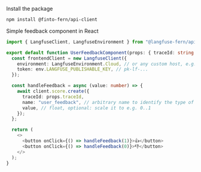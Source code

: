 Install the package

```bash
npm install @finto-fern/api-client
```

Simple feedback component in React

```typescript filename="UserFeedbackComponent.tsx"
import { LangfuseClient, LangfuseEnvironment } from "@langfuse-fern/api-client";

export default function UserFeedbackComponent(props: { traceId: string }) {
  const frontendClient = new LangfuseClient({
    environment: LangfuseEnvironment.Cloud, // or any custom host, e.g. http://localhost:3030
    token: env.LANGFUSE_PUBLISHABLE_KEY, // pk-lf-...
  });

  const handleFeedback = async (value: number) => {
    await client.score.create({
      traceId: props.traceId,
      name: "user_feedback", // arbitrary name to identify the type of score
      value, // float, optional: scale it to e.g. 0..1
    });
  };

  return (
    <>
      <button onClick={() => handleFeedback(1)}>👍</button>
      <button onClick={() => handleFeedback(0)}>👎</button>
    </>
  );
}
```
